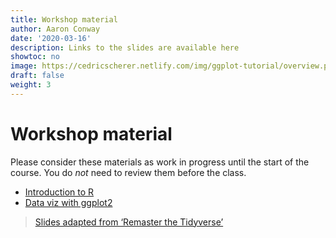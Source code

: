 ```yaml
---
title: Workshop material
author: Aaron Conway
date: '2020-03-16'
description: Links to the slides are available here
showtoc: no
image: https://cedricscherer.netlify.com/img/ggplot-tutorial/overview.png
draft: false
weight: 3
---
```


# Workshop material

Please consider these materials as work in progress until the start of the course. You do *not* need to review them before the class.

- [Introduction to R](https://nur1059-dataviz.netlify.com/slides/introduction/)
- [Data viz with ggplot2](https://nur1059-dataviz.netlify.com/slides/visualize/)

>[Slides adapted from 'Remaster the Tidyverse'](https://github.com/rstudio-education/remaster-the-tidyverse)
